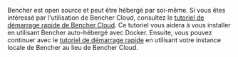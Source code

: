 Bencher est open source et peut être hébergé par soi-même.
Si vous êtes intéressé par l'utilisation de Bencher Cloud, consultez le [tutoriel de démarrage rapide de Bencher Cloud](/docs/fr/tutorial/quick-start/).
Ce tutoriel vous aidera à vous installer en utilisant Bencher auto-hébergé avec Docker.
Ensuite, vous pouvez continuer avec le [tutoriel de démarrage rapide](/docs/fr/tutorial/quick-start/)
en utilisant votre instance locale de Bencher au lieu de Bencher Cloud.